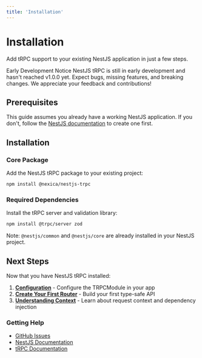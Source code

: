 ```yaml
---
title: 'Installation'
---
```



# Installation

Add tRPC support to your existing NestJS application in just a few steps.

<Alert variant="warning">
    <AlertTitle>Early Development Notice</AlertTitle>
    <AlertDescription>
        NestJS tRPC is still in early development and hasn't reached v1.0.0 yet. Expect bugs, missing features, and breaking changes. We appreciate
        your feedback and contributions!
    </AlertDescription>
</Alert>

## Prerequisites

This guide assumes you already have a working NestJS application. If you don't, follow the [NestJS documentation](https://docs.nestjs.com/) to create one first.

## Installation

### Core Package

Add the NestJS tRPC package to your existing project:

```bash
npm install @nexica/nestjs-trpc
```

### Required Dependencies

Install the tRPC server and validation library:

```bash
npm install @trpc/server zod
```

Note: `@nestjs/common` and `@nestjs/core` are already installed in your NestJS project.

## Next Steps

Now that you have NestJS tRPC installed:

1. **[Configuration](/docs/configuration)** - Configure the TRPCModule in your app
2. **[Create Your First Router](/docs/decorators/router)** - Build your first type-safe API
3. **[Understanding Context](/docs/context)** - Learn about request context and dependency injection

### Getting Help

- [GitHub Issues](https://github.com/nexica/nestjs-trpc/issues)
- [NestJS Documentation](https://docs.nestjs.com)
- [tRPC Documentation](https://trpc.io)
